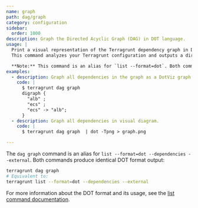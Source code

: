 ```yaml
---
name: graph
path: dag/graph
category: configuration
sidebar:
  order: 1000
description: Graph the Directed Acyclic Graph (DAG) in DOT language.
usage: |
  Print a visual representation of the Terragrunt dependency graph in DOT language format.
  This command analyzes your Terragrunt configuration and outputs a directed acyclic graph (DAG) showing the relationships and dependencies between your Terraform modules.

  **Note:** This command is an alias for `list --format=dot`. Both commands produce identical output.
examples:
  - description: Graph all dependencies in the graph as a DotViz graph.
    code: |
      $ terragrunt dag graph
      digraph {
        "alb" ;
        "ecs" ;
        "ecs" -> "alb";
      }
  - description: Graph all dependencies in visual diagram.
    code: |
      $ terragrunt dag graph  | dot -Tpng > graph.png

---
```



<Aside type="note" title="Alias for list --format=dot">

The `dag graph` command is an alias for `list --format=dot --dependencies --external`. Both commands produce identical DOT format output:

```bash
terragrunt dag graph
# Equivalent to:
terragrunt list --format=dot --dependencies --external
```

For more information about the DOT format and its usage, see the [list command documentation](/docs/reference/cli/commands/list#dot-format).

</Aside>
